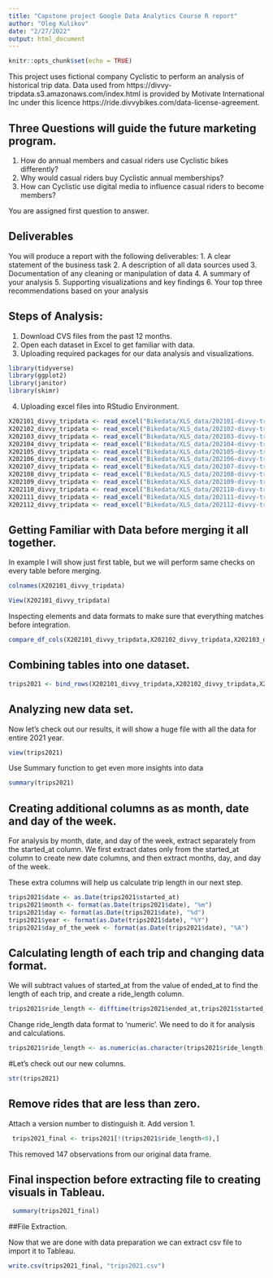 ---
title: "Capstone project Google Data Analytics Course R report"
author: "Oleg Kulikov"
date: "2/27/2022"
output: html_document
---

```{r setup, include=FALSE}
knitr::opts_chunk$set(echo = TRUE)
```

This project uses fictional company Cyclistic to perform an analysis of historical trip data.
Data used from https://divvy-tripdata.s3.amazonaws.com/index.html is provided by Motivate International Inc
under this licence https://ride.divvybikes.com/data-license-agreement.

## Three Questions will guide the future marketing program.

1. How do annual members and casual riders use Cyclistic bikes differently?
2. Why would casual riders buy Cyclistic annual memberships?
3. How can Cyclistic use digital media to influence casual riders to become members?

You are assigned first question to answer.

## Deliverables

You will produce a report with the following deliverables:
1. A clear statement of the business task
2. A description of all data sources used
3. Documentation of any cleaning or manipulation of data
4. A summary of your analysis
5. Supporting visualizations and key findings
6. Your top three recommendations based on your analysis

## Steps of Analysis:

1. Download CVS files from the past 12 months.
2. Open each dataset in Excel to get familiar with data.
3. Uploading required packages for our data analysis and visualizations.
```{r}
library(tidyverse)
library(ggplot2)
library(janitor)
library(skimr)
```
4. Uploading excel files into RStudio Environment.

```{r Data Import}
X202101_divvy_tripdata <- read_excel("Bikedata/XLS_data/202101-divvy-tripdata.xlsx")
X202102_divvy_tripdata <- read_excel("Bikedata/XLS_data/202102-divvy-tripdata.xlsx")
X202103_divvy_tripdata <- read_excel("Bikedata/XLS_data/202103-divvy-tripdata.xlsx")
X202104_divvy_tripdata <- read_excel("Bikedata/XLS_data/202104-divvy-tripdata.xlsx")
X202105_divvy_tripdata <- read_excel("Bikedata/XLS_data/202105-divvy-tripdata.xlsx")
X202106_divvy_tripdata <- read_excel("Bikedata/XLS_data/202106-divvy-tripdata.xlsx")
X202107_divvy_tripdata <- read_excel("Bikedata/XLS_data/202107-divvy-tripdata.xlsx")
X202108_divvy_tripdata <- read_excel("Bikedata/XLS_data/202108-divvy-tripdata.xlsx")
X202109_divvy_tripdata <- read_excel("Bikedata/XLS_data/202109-divvy-tripdata.xlsx")
X202110_divvy_tripdata <- read_excel("Bikedata/XLS_data/202110-divvy-tripdata.xlsx")
X202111_divvy_tripdata <- read_excel("Bikedata/XLS_data/202111-divvy-tripdata.xlsx")
X202112_divvy_tripdata <- read_excel("Bikedata/XLS_data/202112-divvy-tripdata.xlsx")
```

## Getting Familiar with Data before merging it all together.
In example I will show just first table, but we will perform same checks on every table before merging.

```{r check the column names}
colnames(X202101_divvy_tripdata)

View(X202101_divvy_tripdata)
```

Inspecting elements and data formats to make sure that everything matches before integration.

```{r compare_df_cols}
compare_df_cols(X202101_divvy_tripdata,X202102_divvy_tripdata,X202103_divvy_tripdata,X202104_divvy_tripdata,X202105_divvy_tripdata,X202106_divvy_tripdata,X202107_divvy_tripdata,X202108_divvy_tripdata,X202109_divvy_tripdata,X202110_divvy_tripdata,X202111_divvy_tripdata,X202112_divvy_tripdata)
```

## Combining tables into one dataset.

```{r combine into one file}
trips2021 <- bind_rows(X202101_divvy_tripdata,X202102_divvy_tripdata,X202103_divvy_tripdata,X202104_divvy_tripdata,X202105_divvy_tripdata,X202106_divvy_tripdata,X202107_divvy_tripdata,X202108_divvy_tripdata,X202109_divvy_tripdata,X202110_divvy_tripdata,X202110_divvy_tripdata,X202111_divvy_tripdata,X202112_divvy_tripdata)
```

## Analyzing new data set.

Now let's check out our results, it will show a huge file with all the data for entire 2021 year.

```{r view}
view(trips2021)
```
Use Summary function to get even more insights into data
```{r summary}
summary(trips2021)
```

## Creating additional columns as as month, date and day of the week.

For analysis by month, date, and day of the week, extract separately from the started_at column. 
We first extract dates only from the started_at column to create new date columns, and then extract months, day, and day of the week.

These extra columns will help us calculate trip length in our next step.

```{r Create columns as month, day, and day of the week}
trips2021$date <- as.Date(trips2021$started_at)
trips2021$month <- format(as.Date(trips2021$date), "%m")
trips2021$day <- format(as.Date(trips2021$date), "%d")
trips2021$year <- format(as.Date(trips2021$date), "%Y")
trips2021$day_of_the_week <- format(as.Date(trips2021$date), "%A")
```

## Calculating length of each trip and changing data format.

We will subtract values of started_at from the value of ended_at to find the length of each trip, and create a ride_length column.

```{r ride length}
trips2021$ride_length <- difftime(trips2021$ended_at,trips2021$started_at)
```

Change ride_length data format to 'numeric'.
We need to do it for analysis and calculations.

```{r ride_length to numeric}
trips2021$ride_length <- as.numeric(as.character(trips2021$ride_length))
```

#Let's check out our new columns.

```{r view}
str(trips2021)
```

## Remove rides that are less than zero.

Attach a version number to distinguish it. Add version 1.

```{r Remove unnecessary values}
 trips2021_final <- trips2021[!(trips2021$ride_length<0),]
```

This removed 147 observations from our original data frame.

## Final inspection before extracting file to creating visuals in Tableau.

```{r summary}
 summary(trips2021_final)
```

##File Extraction.

Now that we are done with data preparation we can extract csv file to import it to Tableau.

```{r File extraction}
write.csv(trips2021_final, "trips2021.csv")
```


































































